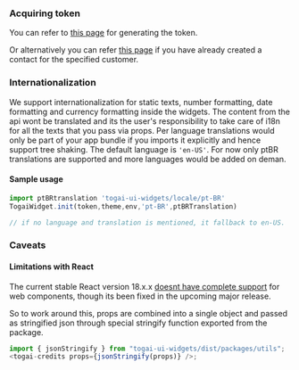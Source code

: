 ### Acquiring token

You can refer to [this page](https://docs.togai.com/api-reference/authentication/get-delegate-token-for-customer-portal) for generating the token.

Or alternatively you can refer [this page](https://docs.togai.com/api-reference/authentication/customer-portal-auth) if you have already created a contact for the specified customer.

### Internationalization

We support internationalization for static texts, number formatting, date formatting and currency formatting inside the widgets.
The content from the api wont be translated and its the user's responsibility to take care of i18n for all the texts that you pass via props.
Per language translations would only be part of your app bundle if you imports it explicitly and hence support tree shaking. The default language is `'en-US'`.
For now only ptBR translations are supported and more languages would be added on deman.

#### Sample usage

```javascript
import ptBRtranslation 'togai-ui-widgets/locale/pt-BR'
TogaiWidget.init(token,theme,env,'pt-BR',ptBRTranslation)

// if no language and translation is mentioned, it fallback to en-US.
```

### Caveats

#### Limitations with React

The current stable React version 18.x.x [doesnt have complete support](https://custom-elements-everywhere.com/#react) for web components, though its been fixed in the upcoming major release.

So to work around this, props are combined into a single object and passed as stringified json through special stringify function exported from the package.

```javascript
import { jsonStringify } from "togai-ui-widgets/dist/packages/utils";
<togai-credits props={jsonStringify(props)} />;
```
